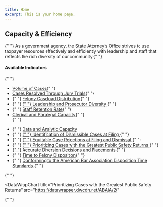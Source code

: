 ```yaml
---
title: Home
excerpt: This is your home page.
---
```



<Section py="2|4|8|10">
  <Container>
    <Flexbox
      flexDirection="column"
      alignItems="center|flex-start"
      textAlign="center|left"
    >
      <H1 m="0" fontWeight="extrabold" lineHeight="tight">
        Capacity & Efficiency
      </H1>
      <Section maxWidth="750px">
        <P>
          {" "}
          As a government agency, the State Attorney’s Office strives to use
          taxpayer resources effectively and efficiently with leadership and
          staff that reflects the rich diversity of our community.{" "}
        </P>
      </Section>
    </Flexbox>
    <Grid col="1|2" gap="0|0|12" alignItems="center">
      <P>
        <H4 m="0">Available Indicators </H4>{" "}
        <ul>
          <li>
            <a href="#volume-cases"> Volume of Cases</a>{" "}
          </li>
          <li>
            <a href="#jury-trials">Cases Resolved Through Jury Trials</a>{" "}
          </li>
          <li>
            {" "}
            <a href="#felony-caseload"> Felony Caseload Distribution</a>{" "}
          </li>
          <li>
            {" "}
            <a href="#prosecutor-diversity">
              {" "}
              Leadership and Prosecutor Diversity
            </a>{" "}
          </li>
          <li>
            {" "}
            <a href="#staff-retention"> Staff Retention Rate</a>{" "}
          </li>
          <li>
            <a href="#clerical-capacity"> Clerical and Paralegal Capacity</a>{" "}
          </li>{" "}
        </ul>
      </P>
      <P>
        <ul>
          <li>
            {" "}
            <a href="#data-analytic-capacity">Data and Analytic Capacity</a>
          </li>
          <li>
            {" "}
            <a href="#ability-identify-dismissable">
              {" "}
              Identification of Dismissible Cases at Filing
            </a>{" "}
          </li>
          <li>
            {" "}
            <a href="#strategic-case-rejections">
              {" "}
              Equitable Case Rejections at Filing and Dismissal
            </a>{" "}
          </li>
          <li>
            {" "}
            <a href="#case-public-safety">
              {" "}
              Prioritizing Cases with the Greatest Public Safety Returns
            </a>{" "}
          </li>
          <li>
            <a href="#accurate-diversion">
              {" "}
              Accurate Diversion Decisions and Placements
            </a>{" "}
          </li>
          <li>
            {" "}
            <a href="#time-to-felony-dispo"> Time to Felony Disposition</a>{" "}
          </li>
          <li>
            {" "}
            <a href="#aba-time-standards">
              Conforming to the American Bar Association Disposition Time
              Standards
            </a>{" "}
          </li>
        </ul>{" "}
      </P>
    </Grid>
  </Container>
</Section>

<Container>


<Section maxWidth="750px">


<!-- ### volume cases -->

<DataWrapChart
  title="volume cases"
  src="https://datawrapper.dwcdn.net/972jz/2/"
/>

<a name="volume-cases"> </a>

<DataWrapChart src="https://datawrapper.dwcdn.net/YMTGP/" />

<Box mb="20"> </Box>

<!-- jury trials -->

<DataWrapChart
  title="jury trials"
  src="https://datawrapper.dwcdn.net/b8oVl/2/"
/>

<a name="jury-trials"> </a>

<DataWrapChart src="https://datawrapper.dwcdn.net/yPLk5/" />

<Box mb="20"> </Box>

<!-- ### 1.2 -->

<DataWrapChart
  title="Felony Caseload Distribution"
  src="https://datawrapper.dwcdn.net/8TFoY/1/"
/>

<a name="felony-caseload"> </a>

<DataWrapChart src="https://datawrapper.dwcdn.net/lobqk/" />

<Box mb="20"> </Box>

<!-- ### 1.3 -->

<DataWrapChart
  title="Leadership and Line Prosecutor Diversity"
  src="https://datawrapper.dwcdn.net/X7p8R/6/"
/>

<a name="prosecutor-diversity"> </a>

<DataWrapChart src="https://datawrapper.dwcdn.net/FYo0s/" />
<DataWrapChart src="https://datawrapper.dwcdn.net/rwJ8r/" />

<Box mb="20"> </Box>

<!-- ### 1.4 -->

<DataWrapChart
  title="Staff Retention Rate"
  src="https://datawrapper.dwcdn.net/04eXr/4/"
/>

<a name="staff-retention"> </a>

<DataWrapChart src="https://datawrapper.dwcdn.net/g8Dwl/" />

<Box mb="20"> </Box>

<!-- ### 1.5 -->

<DataWrapChart
  title="Clerical and Paralegal Capacity"
  src="https://datawrapper.dwcdn.net/lsIxX/1/"
/>

<a name="clerical-capacity"> </a>

<DataWrapChart src="https://datawrapper.dwcdn.net/ROHW2/" />

<Box mb="20"> </Box>

<!-- ### 1.6 -->

<DataWrapChart
  title="Data and Analytic Capacity"
  src="https://datawrapper.dwcdn.net/BXACE/2/"
/>

<a name="data-analytic-capacity"> </a>

<DataWrapChart src="https://datawrapper.dwcdn.net/Swmrz/" />

<Box mb="20"> </Box>

<DataWrapChart
  title="Ability to Identify Dismissible Cases at Filing"
  src="https://datawrapper.dwcdn.net/GwDgJ/4/"
/>

<a name="ability-identify-dismissable"> </a>

<DataWrapChart src="https://datawrapper.dwcdn.net/95zGa/" />
<DataWrapChart src="https://datawrapper.dwcdn.net/JRGez/" />

<Box mb="20"> </Box>

<DataWrapChart
  title="Strategic Case Rejections at Filing and Dismissal"
  src="https://datawrapper.dwcdn.net/3S22R/2/"
/>

<a name="strategic-case-rejections"> </a>

<DataWrapChart src="https://datawrapper.dwcdn.net/QzEHU/" />

<Box mb="20"> </Box>

<DataWrapChart
  title="Prioritizing Cases with the Greatest Public Safety Returns"
  src="https://datawrapper.dwcdn.net/ABAjA/2/"
>


{" "}

</DataWrapChart>


<a name="case-public-safety"> </a>

<DataWrapChart src="https://datawrapper.dwcdn.net/UxjDC/" />

<Box mb="20"> </Box>

<DataWrapChart
  title="Accurate Diversion Decisions and Placements"
  src="https://datawrapper.dwcdn.net/B1ZIr/1/"
/>

<a name="accurate-diversion"> </a>

<DataWrapChart src="https://datawrapper.dwcdn.net/NlTMZ/" />

<Box mb="20"> </Box>

<DataWrapChart
  title="Time to Felony Disposition"
  src="https://datawrapper.dwcdn.net/wIMqv/2/"
/>

<a name="time-to-felony-dispo"> </a>

<DataWrapChart src="https://datawrapper.dwcdn.net/D2yd3/" />

<Box mb="20"> </Box>

<DataWrapChart
  title="Conforming to ABA Disposition Time Standards"
  src="https://datawrapper.dwcdn.net/1Patl/3/"
/>

<a name="aba-time-standards"> </a>

<DataWrapChart src="https://datawrapper.dwcdn.net/hXKbk/" />
<DataWrapChart src="https://datawrapper.dwcdn.net/3pDwu/" />

</Section>


</Container>


